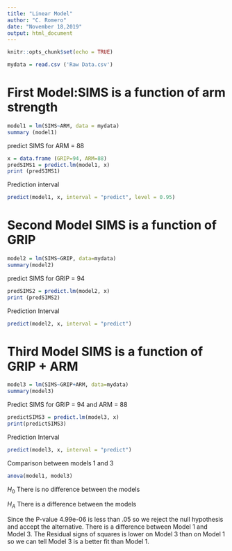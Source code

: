 ---
title: "Linear Model"
author: "C. Romero"
date: "November 18,2019"
output: html_document
---

```{r setup, include=FALSE}
knitr::opts_chunk$set(echo = TRUE)
```


```{r}
mydata = read.csv ('Raw Data.csv')
```

# First Model:SIMS is a function of arm strength

```{r}
model1 = lm(SIMS~ARM, data = mydata)
summary (model1)
```
predict SIMS for ARM = 88

```{r}
x = data.frame (GRIP=94, ARM=88)
predSIMS1 = predict.lm(model1, x)
print (predSIMS1)
```
Prediction interval
```{r}
predict(model1, x, interval = "predict", level = 0.95)
```


# Second Model SIMS is a function of GRIP
```{r}
model2 = lm(SIMS~GRIP, data=mydata)
summary(model2)
```

predict SIMS for GRIP = 94

```{r}
predSIMS2 = predict.lm(model2, x)
print (predSIMS2)

```
Prediction Interval
```{r}
predict(model2, x, interval = "predict")
```



# Third Model SIMS is a function of GRIP + ARM

```{r}
model3 = lm(SIMS~GRIP+ARM, data=mydata)
summary(model3)
```

Predict SIMS for GRIP = 94 and ARM = 88

```{r}
predictSIMS3 = predict.lm(model3, x)
print(predictSIMS3)
```

Prediction Interval
```{r}
predict(model3, x, interval = "predict")
```

Comparison between models 1 and 3
```{r}
anova(model1, model3)
```

$H_0$ There is no difference between the models  

$H_A$ There is a  difference between the models

Since the P-value 4.99e-06 is less than .05 so we reject the null hypothesis and accept the alternative. There is a difference between Model 1 and Model 3. The Residual signs of squares is lower on Model 3 than on Model 1 so we can tell Model 3 is a better fit than Model 1. 